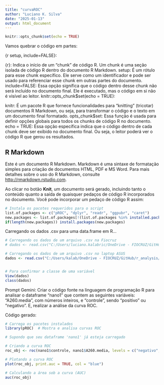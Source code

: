 ```yaml
---
title: "curvaROC"
author: "Luciano K. Silva"
date: "2025-01-13"
output: html_document
---
```


```r
knitr::opts_chunk$set(echo = TRUE)
```

Vamos quebrar o código em partes:

{r setup, include=FALSE}:

{r}: Indica o início de um "chunk" de código R. Um chunk é uma seção isolada de código R dentro do documento R Markdown.
setup: É um rótulo para esse chunk específico. Ele serve como um identificador e pode ser usado para referenciar esse chunk em outras partes do documento.
include=FALSE: Essa opção significa que o código dentro desse chunk não será incluído no documento final. Ele é executado, mas o código em si não é visível ao leitor.
knitr::opts_chunk$set(echo = TRUE):

knitr: É um pacote R que fornece funcionalidades para "knitting" (tricotar) documentos R Markdown, ou seja, para transformar o código e o texto em um documento final formatado.
opts_chunk$set: Essa função é usada para definir opções globais para todos os chunks de código R no documento.
echo = TRUE: Essa opção específica indica que o código dentro de cada chunk deve ser exibido no documento final. Ou seja, o leitor poderá ver o código R que gerou os resultados.

## R Markdown

Este é um documento R Markdown. Markdown é uma sintaxe de formatação simples para criação de documentos HTML, PDF e MS Word. Para mais detalhes sobre o uso do R Markdown, consulte <http://rmarkdown.rstudio.com>.

Ao clicar no botão **Knit**, um documento será gerado, incluindo tanto o conteúdo quanto a saída de quaisquer pedaços de código R incorporados no documento. Você pode incorporar um pedaço de código R assim:

```r
# Instala os pacotes requeridos para o script
list.of.packages <- c("pROC", "dplyr", "readr", "ggpubr", "caret")
new.packages <- list.of.packages[!(list.of.packages %in% installed.packages()[,"Package"])]
if(length(new.packages)) install.packages(new.packages)
```

Carregando os dados .csv para uma data.frame em R...

```r
# Carregando os dados de um arquivo .csv na Fiocruz
# dados <- read.csv("C:/Users/luciano.kalabric/OneDrive - FIOCRUZ/GitHub/r_analysis/datasets/curva_ROC.csv")

# Carregando os dados de um arquivo .csv no laptop ASUS
dados <- read.csv("C:/Users/kalab/OneDrive - FIOCRUZ/GitHub/r_analysis/datasets/curva_ROC.csv")


# Para confirmar a classe de uma variável
View(dados)
class(dados)
```


Prompt Gemini:
Criar o código fonte na linguagem de programação R para analisar o dataframe "nano1" que contem as seguintes variáveis: "A260.media", com números inteiros, e "controle", sendo "positivo" ou "negativo".  E, realizar a análise da curva ROC.

Código gerado:

```r

# Carrega os pacotes instalados 
library(pROC)  # Mostra e analisa curvas ROC

# Supondo que seu dataframe 'nano1' já esteja carregado

# Criando a curva ROC
roc_obj <- roc(nano1$controle, nano1$A260.media, levels = c("negativo", "positivo"))

# Plotando a curva ROC
plot(roc_obj, print.auc = TRUE, col = "blue")

# Calculando a área sob a curva (AUC)
auc(roc_obj)
```
